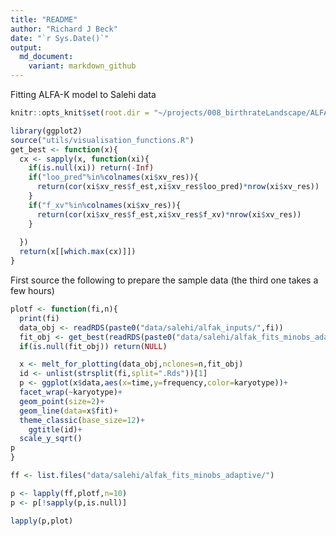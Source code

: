 ```yaml
---
title: "README"
author: "Richard J Beck"
date: "`r Sys.Date()`"
output:
  md_document:
    variant: markdown_github
---
```


Fitting ALFA-K model to Salehi data

```r
knitr::opts_knit$set(root.dir = "~/projects/008_birthrateLandscape/ALFA-K/")
```

```r
library(ggplot2)
source("utils/visualisation_functions.R")
get_best <- function(x){
  cx <- sapply(x, function(xi){
    if(is.null(xi)) return(-Inf)
    if("loo_pred"%in%colnames(xi$xv_res)){
      return(cor(xi$xv_res$f_est,xi$xv_res$loo_pred)*nrow(xi$xv_res))
    }
    if("f_xv"%in%colnames(xi$xv_res)){
      return(cor(xi$xv_res$f_est,xi$xv_res$f_xv)*nrow(xi$xv_res))
    }
    
  }) 
  return(x[[which.max(cx)]])
}
```
First source the following to prepare the sample data (the third one takes a few hours)
```r

plotf <- function(fi,n){
  print(fi)
  data_obj <- readRDS(paste0("data/salehi/alfak_inputs/",fi))
  fit_obj <- get_best(readRDS(paste0("data/salehi/alfak_fits_minobs_adaptive/",fi)))
  if(is.null(fit_obj)) return(NULL)

  x <- melt_for_plotting(data_obj,nclones=n,fit_obj)
  id <- unlist(strsplit(fi,split=".Rds"))[1]
  p <- ggplot(x$data,aes(x=time,y=frequency,color=karyotype))+
  facet_wrap(~karyotype)+
  geom_point(size=2)+
  geom_line(data=x$fit)+
  theme_classic(base_size=12)+
    ggtitle(id)+
  scale_y_sqrt()
p
}

ff <- list.files("data/salehi/alfak_fits_minobs_adaptive/")

p <- lapply(ff,plotf,n=10)
p <- p[!sapply(p,is.null)]

lapply(p,plot)



```

